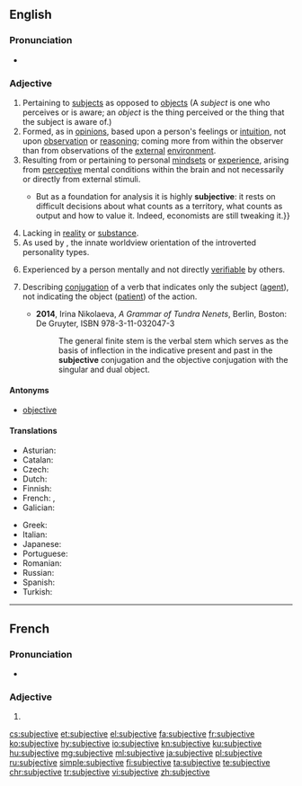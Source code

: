 ==English==

===Pronunciation===
* {{IPA|/səbˈdʒɛktɪv/|/sʌbˈdʒɛktɪv/|lang=en}}

===Adjective===
{{en-adj}}

# Pertaining to [[subject]]s as opposed to [[object]]s (A ''subject'' is one who perceives or is aware; an ''object'' is the thing perceived or the thing that the subject is aware of.)
# Formed, as in [[opinion]]s, based upon a person's feelings or [[intuition]], not upon [[observation]] or [[reasoning]]; coming more from within the observer than from observations of the [[external]] [[environment]].
# Resulting from or pertaining to personal [[mindset]]s or [[experience]], arising from [[perceptive]] mental conditions within the brain and not necessarily or directly from external stimuli.
#* {{quote-magazine|date=2013-08-03|volume=408|issue=8847|magazine={{w|The Economist}}
|title=[http://www.economist.com/news/finance-and-economics/21582498-america-has-changed-way-it-measures-gdp-boundary-problems Boundary problems]
|passage=Economics is a messy discipline: too fluid to be a science, too rigorous to be an art. Perhaps it is fitting that economists’ most-used metric, gross domestic product (GDP), is a tangle too.{{...}}But as a foundation for analysis it is highly '''subjective''': it rests on difficult decisions about what counts as a territory, what counts as output and how to value it. Indeed, economists are still tweaking it.}}
# Lacking in [[reality]] or [[substance]].
# As used by {{w|Carl Jung}}, the innate worldview orientation of the introverted personality types.
# {{context|philosophy|psychology|lang=en}} Experienced by a person mentally and not directly [[verifiable]] by others.
# {{senseid|en|type of conjugation}}{{context|linguistics|grammar|lang=en}} Describing [[conjugation]] of a verb that indicates only the subject ([[agent]]), not indicating the object ([[patient]]) of the action. {{gloss|In linguistic descriptions of [[Tundra Nenets]], among others.}}
#* '''2014''', Irina Nikolaeva, ''A Grammar of Tundra Nenets'', Berlin, Boston: De Gruyter, ISBN 978-3-11-032047-3
#*: The general finite stem is the verbal stem which serves as the basis of inflection in the indicative present and past in the '''subjective''' conjugation and the objective conjugation with the singular and dual object.

====Antonyms====
* [[objective]]

====Translations====
{{trans-top|pertaining to subjects}}
{{trans-mid}}
{{trans-bottom}}
{{trans-top|based upon subjective feelings or intuition}}
* Asturian: {{t|ast|suxetivu}}
* Catalan: {{t|ca|subjectiu}}
* Czech: {{t|cs|subjektivní}}
* Dutch: {{t+|nl|subjectief}}
* Finnish: {{t+|fi|subjektiivinen}}
* French: {{t+|fr|subjectif|m}}, {{t+|fr|subjective|f}}
* Galician: {{t|gl|subxectivo}}
{{trans-mid}}
* Greek: {{t+|el|υποκειμενικός|m}}
* Italian: {{t|it|subiettivo}}
* Japanese: {{t|ja|主観的な|tr=shukantekina|sc=Jpan}}
* Portuguese: {{t+|pt|subjetivo}}
* Romanian: {{t+|ro|subiectiv}}
* Russian: {{t+|ru|субъекти́вный}}
* Spanish: {{t+|es|subjetivo}}
* Turkish: {{t+|tr|öznel}}
{{trans-bottom}}
{{trans-top|pertaining to personal mindsets or experience}}
{{trans-mid}}
{{trans-bottom}}
{{trans-top|lacking in reality or substance}}
{{trans-mid}}
{{trans-bottom}}
{{trans-top|as used by Carl Jung}}
{{trans-mid}}
{{trans-bottom}}
{{trans-top|experienced by a person mentally}}
{{trans-mid}}
{{trans-bottom}}

----

==French==

===Pronunciation===
* {{IPA|/syb.ʒɛk.tiv/|lang=fr}}

===Adjective===
{{head|fr|adjective form}}

# {{feminine singular of|subjectif|lang=fr}}

[[cs:subjective]]
[[et:subjective]]
[[el:subjective]]
[[fa:subjective]]
[[fr:subjective]]
[[ko:subjective]]
[[hy:subjective]]
[[io:subjective]]
[[kn:subjective]]
[[ku:subjective]]
[[hu:subjective]]
[[mg:subjective]]
[[ml:subjective]]
[[ja:subjective]]
[[pl:subjective]]
[[ru:subjective]]
[[simple:subjective]]
[[fi:subjective]]
[[ta:subjective]]
[[te:subjective]]
[[chr:subjective]]
[[tr:subjective]]
[[vi:subjective]]
[[zh:subjective]]